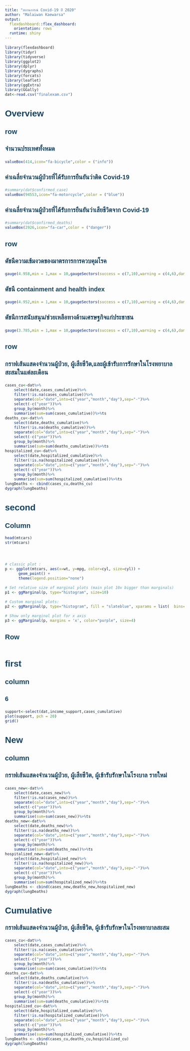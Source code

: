 ---
title: "สถานการณ์ Covid-19 ปี 2020"
author: "Malaiwan Kaewarsa"
output: 
  flexdashboard::flex_dashboard:
    orientation: rows
  runtime: shiny
---

<link rel="preconnect" href="https://fonts.gstatic.com"> 
<link href="https://fonts.googleapis.com/css2?family=Krub&family=Sarabun:wght@100&display=swap" rel="stylesheet">
<style type="text/css">
body{ /* Normal  */
      font-size: 16px;
        font-family: 'Krub', sans-serif;
      color: #1B2631;
      line-height: 1.7em;
  }
td {  /* Table  */
  font-size: 8px;
}
h1.title {
  font-size: 38px;
  color: #154360;
}
h1 { /* Header 1 */
  font-size: 28px;
  color: #154360;
}
h2 { /* Header 2 */
    font-size: 22px;
  color: #154360;
}
h3 { /* Header 3 */
  font-size: 20px;
  font-family: 'Sarabun', sans-serif;  
  color: #154360;
}
code.r{ /* Code block */
    font-size: 12px;
}
pre { /* Code block - determines code spacing between lines */
    font-size: 14px;
}
</style>

```{r global, include=FALSE}
library(flexdashboard)
library(tidyr)
library(tidyverse)
library(ggplot2)
library(dplyr)
library(dygraphs)
library(forcats)
library(leaflet)
library(ggExtra)
library(GGally)
dat<-read.csv("finalexam.csv")


```

Overview
====================================
row
--------------------------
### จำนวนประเทศทั้งหมด

```{r,echo=FALSE}
valueBox(414,icon="fa-bicycle",color = ("info"))
```

### ค่าเฉลี่ยจำนวนผู้ป่วยที่ได้รับการยืนยันว่าติด Covid-19

```{r}
#summary(dat$confirmed_case)
valueBox(94553,icon="fa-motorcycle",color = ("blue"))
```

### ค่าเฉลี่ยจำนวนผู้ป่วยที่ได้รับการยืนยันว่าเสียชีวิตจาก Covid-19

```{r}
#summary(dat$confirmed_deaths)
valueBox(2926,icon="fa-car",color = ("danger"))
```

row
--------------------------

### ดัชนีความเข้มงวดของมาตรการการควบคุมโรค

```{r}
gauge(4.958,min = 1,max = 10,gaugeSectors(success = c(7,10),warning = c(4,6),danger = c(1,3)))
```

### ดัชนี containment and health index

```{r}
gauge(4.952,min = 1,max = 10,gaugeSectors(success = c(7,10),warning = c(4,6),danger = c(1,3)))
```


### ดัชนีการสนับสนุน/ช่วยเหลือทางด้านเศรษฐกิจแก่ประชาชน

```{r}
gauge(3.785,min = 1,max = 10,gaugeSectors(success = c(7,10),warning = c(4,6),danger = c(1,3)))
```

row
--------------------------

### กราฟเส้นแสดงจำนวนผู้ป่วย, ผู้เสียชีวิต,และผู้เข้ารับการรักษาในโรงพยาบาลสะสมในแต่ละเดือน

```{r}
cases_cu<-dat%>%
	select(date,cases_cumulative)%>%
	filter(!is.na(cases_cumulative))%>%
	separate(col="date",into=c("year","month","day"),sep="-")%>%
	select(-c("year"))%>%
	group_by(month)%>%
	summarise(sum=sum(cases_cumulative))%>%ts
deaths_cu<-dat%>%
	select(date,deaths_cumulative)%>%
	filter(!is.na(deaths_cumulative))%>%
	separate(col="date",into=c("year","month","day"),sep="-")%>%
	select(-c("year"))%>%
	group_by(month)%>%
	summarise(sum=sum(deaths_cumulative))%>%ts
hospitalized_cu<-dat%>%
	select(date,hospitalized_cumulative)%>%
	filter(!is.na(hospitalized_cumulative))%>%
	separate(col="date",into=c("year","month","day"),sep="-")%>%
	select(-c("year"))%>%
	group_by(month)%>%
	summarise(sum=sum(hospitalized_cumulative))%>%ts
lungDeaths <- cbind(cases_cu,deaths_cu)
dygraph(lungDeaths)

```

second
====================================

Column {data-width=200 .sidebar}
------------------------------------

```{r }
head(mtcars)
str(mtcars) 


# classic plot :
p <- ggplot(mtcars, aes(x=wt, y=mpg, color=cyl, size=cyl)) +
      geom_point() +
      theme(legend.position="none")
 
# Set relative size of marginal plots (main plot 10x bigger than marginals)
p1 <- ggMarginal(p, type="histogram", size=10)
 
# Custom marginal plots:
p2 <- ggMarginal(p, type="histogram", fill = "slateblue", xparams = list(  bins=10))
 
# Show only marginal plot for x axis
p3 <- ggMarginal(p, margins = 'x', color="purple", size=4)
```
Row {data-heigth=400}
------------------------------------

```{r}


```

first
====================================

column
------------------------------------
### 6

```{r }
support<-select(dat,income_support,cases_cumulative)
plot(support, pch = 20)
grid()
```

New {data-navmenu=Details}
================================

column
-------------------------------

### กราฟเส้นแสดงจำนวนผู้ป่วย, ผู้เสียชีวิต, ผู้เข้ารับรักษาในโรงบาล รายใหม่

```{r}
cases_new<-dat%>%
	select(date,cases_new)%>%
	filter(!is.na(cases_new))%>%
	separate(col="date",into=c("year","month","day"),sep="-")%>%
	select(-c("year"))%>%
	group_by(month)%>%
	summarise(sum=sum(cases_new))%>%ts
deaths_new<-dat%>%
	select(date,deaths_new)%>%
	filter(!is.na(deaths_new))%>%
	separate(col="date",into=c("year","month","day"),sep="-")%>%
	select(-c("year"))%>%
	group_by(month)%>%
	summarise(sum=sum(deaths_new))%>%ts
hospitalized_new<-dat%>%
	select(date,hospitalized_new)%>%
	filter(!is.na(hospitalized_new))%>%
	separate(col="date",into=c("year","month","day"),sep="-")%>%
	select(-c("year"))%>%
	group_by(month)%>%
	summarise(sum=sum(hospitalized_new))%>%ts
lungDeaths <- cbind(cases_new,deaths_new,hospitalized_new)
dygraph(lungDeaths)

```


Cumulative {data-navmenu=Details}
================================

### กราฟเส้นแสดงจำนวนผู้ป่วย, ผู้เสียชีวิต, ผู้เข้ารับรักษาในโรงพยาบาลสะสม

```{r}
cases_cu<-dat%>%
	select(date,cases_cumulative)%>%
	filter(!is.na(cases_cumulative))%>%
	separate(col="date",into=c("year","month","day"),sep="-")%>%
	select(-c("year"))%>%
	group_by(month)%>%
	summarise(sum=sum(cases_cumulative))%>%ts
deaths_cu<-dat%>%
	select(date,deaths_cumulative)%>%
	filter(!is.na(deaths_cumulative))%>%
	separate(col="date",into=c("year","month","day"),sep="-")%>%
	select(-c("year"))%>%
	group_by(month)%>%
	summarise(sum=sum(deaths_cumulative))%>%ts
hospitalized_cu<-dat%>%
	select(date,hospitalized_cumulative)%>%
	filter(!is.na(hospitalized_cumulative))%>%
	separate(col="date",into=c("year","month","day"),sep="-")%>%
	select(-c("year"))%>%
	group_by(month)%>%
	summarise(sum=sum(hospitalized_cumulative))%>%ts
lungDeaths <- cbind(cases_cu,deaths_cu,hospitalized_cu)
dygraph(lungDeaths)

```